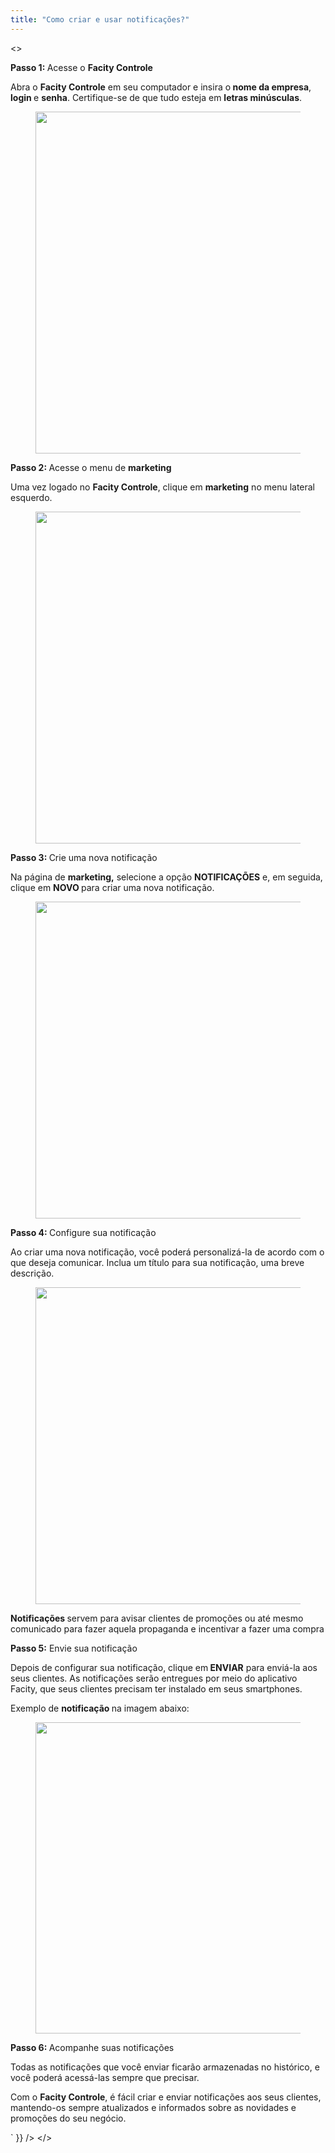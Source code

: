 ```yaml
---
title: "Como criar e usar notificações?"
---
```



<>
  <div dangerouslySetInnerHTML={{ __html: `
    
<p></p>



<p class="has-small-font-size"><strong>Passo 1: </strong>Acesse o <strong>Facity Controle</strong></p>



<p class="has-small-font-size">Abra o <strong>Facity Controle</strong> em seu computador e insira o<strong> nome da empresa</strong>, <strong>login </strong>e <strong>senha</strong>. Certifique-se de que tudo esteja em <strong>letras minúsculas</strong>.</p>



<p></p>



<figure class="wp-block-image size-full"><img loading="lazy" decoding="async" width="900" height="547" src="http://blog.facity.com.br/wp-content/uploads/2022/10/image-37.png" alt="" class="wp-image-330" srcset="https://blog.facity.com.br/wp-content/uploads/2022/10/image-37.png 900w, https://blog.facity.com.br/wp-content/uploads/2022/10/image-37-300x182.png 300w, https://blog.facity.com.br/wp-content/uploads/2022/10/image-37-768x467.png 768w, https://blog.facity.com.br/wp-content/uploads/2022/10/image-37-720x438.png 720w" sizes="(min-width: 960px) 75vw, 100vw" /></figure>



<p class="has-small-font-size"><strong>Passo 2: </strong>Acesse o menu de <strong>marketing</strong></p>



<p class="has-small-font-size">Uma vez logado no <strong>Facity Controle</strong>, clique em <strong>marketing</strong> no menu lateral esquerdo.</p>



<figure class="wp-block-image size-large"><img loading="lazy" decoding="async" width="1024" height="531" src="http://blog.facity.com.br/wp-content/uploads/2022/10/image-38-1024x531.png" alt="" class="wp-image-331" srcset="https://blog.facity.com.br/wp-content/uploads/2022/10/image-38-1024x531.png 1024w, https://blog.facity.com.br/wp-content/uploads/2022/10/image-38-300x156.png 300w, https://blog.facity.com.br/wp-content/uploads/2022/10/image-38-768x399.png 768w, https://blog.facity.com.br/wp-content/uploads/2022/10/image-38-720x374.png 720w, https://blog.facity.com.br/wp-content/uploads/2022/10/image-38.png 1108w" sizes="(min-width: 960px) 75vw, 100vw" /></figure>



<p class="has-small-font-size"><strong>Passo 3: </strong>Crie uma nova notificação</p>



<p class="has-small-font-size">Na página de <strong>marketing,</strong> selecione a opção <strong>NOTIFICAÇÕES</strong> e, em seguida, clique em <strong>NOVO </strong>para criar uma nova notificação.</p>



<figure class="wp-block-image size-large"><img loading="lazy" decoding="async" width="1024" height="507" src="http://blog.facity.com.br/wp-content/uploads/2022/10/notifica1-1024x507.png" alt="" class="wp-image-333" srcset="https://blog.facity.com.br/wp-content/uploads/2022/10/notifica1-1024x507.png 1024w, https://blog.facity.com.br/wp-content/uploads/2022/10/notifica1-300x149.png 300w, https://blog.facity.com.br/wp-content/uploads/2022/10/notifica1-768x380.png 768w, https://blog.facity.com.br/wp-content/uploads/2022/10/notifica1-720x357.png 720w, https://blog.facity.com.br/wp-content/uploads/2022/10/notifica1.png 1250w" sizes="(min-width: 960px) 75vw, 100vw" /></figure>



<p class="has-small-font-size"><strong>Passo 4: </strong>Configure sua notificação</p>



<p class="has-small-font-size">Ao criar uma nova notificação, você poderá personalizá-la de acordo com o que deseja comunicar. Inclua um título para sua notificação, uma breve descrição.</p>



<figure class="wp-block-image size-large"><img loading="lazy" decoding="async" width="1024" height="507" src="http://blog.facity.com.br/wp-content/uploads/2022/10/notifica-1-1024x507.png" alt="" class="wp-image-334" srcset="https://blog.facity.com.br/wp-content/uploads/2022/10/notifica-1-1024x507.png 1024w, https://blog.facity.com.br/wp-content/uploads/2022/10/notifica-1-300x149.png 300w, https://blog.facity.com.br/wp-content/uploads/2022/10/notifica-1-768x380.png 768w, https://blog.facity.com.br/wp-content/uploads/2022/10/notifica-1-720x357.png 720w, https://blog.facity.com.br/wp-content/uploads/2022/10/notifica-1.png 1250w" sizes="(min-width: 960px) 75vw, 100vw" /></figure>



<p></p>



<p class="has-small-font-size"> <strong>Notificações </strong>servem para avisar clientes de promoções ou até mesmo comunicado para fazer aquela propaganda e incentivar a fazer uma compra</p>



<p class="has-small-font-size"><strong>Passo 5:</strong> Envie sua notificação</p>



<p class="has-small-font-size">Depois de configurar sua notificação, clique em<strong> ENVIAR</strong> para enviá-la aos seus clientes. As notificações serão entregues por meio do aplicativo Facity, que seus clientes precisam ter instalado em seus smartphones.</p>



<p class="has-small-font-size">Exemplo de <strong>notificação </strong>na imagem abaixo:</p>



<figure class="wp-block-image size-full"><img loading="lazy" decoding="async" width="856" height="498" src="http://blog.facity.com.br/wp-content/uploads/2022/10/Captura-de-tela-2022-10-24-201412.png" alt="" class="wp-image-335" srcset="https://blog.facity.com.br/wp-content/uploads/2022/10/Captura-de-tela-2022-10-24-201412.png 856w, https://blog.facity.com.br/wp-content/uploads/2022/10/Captura-de-tela-2022-10-24-201412-300x175.png 300w, https://blog.facity.com.br/wp-content/uploads/2022/10/Captura-de-tela-2022-10-24-201412-768x447.png 768w, https://blog.facity.com.br/wp-content/uploads/2022/10/Captura-de-tela-2022-10-24-201412-720x419.png 720w" sizes="(min-width: 960px) 75vw, 100vw" /></figure>



<p> </p>



<p class="has-small-font-size"><strong>Passo 6: </strong>Acompanhe suas notificações</p>



<p class="has-small-font-size">Todas as notificações que você enviar ficarão armazenadas no histórico, e você poderá acessá-las sempre que precisar.</p>



<p></p>



<p class="has-small-font-size">Com o <strong>Facity Controle</strong>, é fácil criar e enviar notificações aos seus clientes, mantendo-os sempre atualizados e informados sobre as novidades e promoções do seu negócio.</p>

  ` }} />
</>
